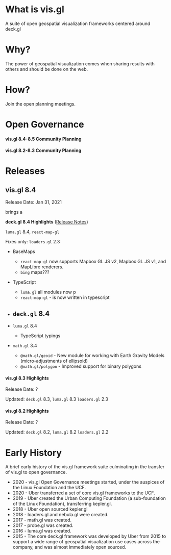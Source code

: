 
# What is vis.gl

A suite of open geospatial visualization frameworks centered around deck.gl

# Why?

The power of geospatial visualization comes when sharing results with others and should be done on the web.

# How?

Join the open planning meetings.

# Open Governance

#### vis.gl 8.4-8.5 Community Planning
#### vis.gl 8.2-8.3 Community Planning

# Releases

## vis.gl 8.4

Release Date: Jan 31, 2021

 brings a 

**deck.gl 8.4 Highlights** ([Release Notes](https://deck.gl/docs/whats-new))

`luma.gl` 8.4, `react-map-gl`

Fixes only: `loaders.gl` 2.3 

- BaseMaps
  - `react-map-gl` now supports Mapbox GL JS v2, Mapbox GL JS v1, and MapLibre renderers.
  - `bing` maps??? 

- TypeScript 
  - `luma.gl` all modules now p
  - `react-map-gl` - is now written in typescript

- `deck.gl` 8.4
  - 

- `luma.gl` 8.4
  - TypeScript typings

- `math.gl` 3.4
  - `@math.gl/geoid` - New module for working with Earth Gravity Models (micro-adjustments of ellipsoid)
  - `@math.gl/polygon` - Improved support for binary polygons

#### vis.gl 8.3 Highlights

Release Date: ?

Updated: `deck.gl` 8.3, `luma.gl` 8.3 `loaders.gl` 2.3

#### vis.gl 8.2 Highlights

Release Date: ?

Updated: `deck.gl` 8.2, `luma.gl` 8.2 `loaders.gl` 2.2

# Early History

A brief early history of the vis.gl framework suite culminating in the transfer of vis.gl to open governance.

- 2020 - vis.gl Open Governance meetings started, under the auspices of the Linux Foundation and the UCF.
- 2020 - Uber transferred a set of core vis.gl frameworks to the UCF.
- 2019 - Uber created the Urban Computing Foundation (a sub-foundation of the Linux Foundation), transferring kepler.gl.
- 2018 - Uber open sourced kepler.gl
- 2018 - loaders.gl and nebula.gl were created.
- 2017 - math.gl was created.
- 2017 - probe.gl was created.
- 2016 - luma.gl was created.
- 2015 - The core deck.gl framework was developed by Uber from 2015 to support a wide range of geospatial visualization use cases across the company, and was almost immediately open sourced.
